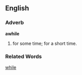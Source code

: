 ==English==
===Adverb===
'''awhile'''
#for some time; for a short time.

===Related Words===
[[while]]